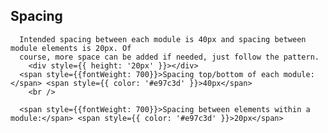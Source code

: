 

<Meta of={ThemeSpacing} />

<Unstyled>
  <section style={{ maxWidth: '640px' }}>
    <h1>Spacing</h1>

      Intended spacing between each module is 40px and spacing between module elements is 20px. Of
      course, more space can be added if needed, just follow the pattern.
    	<div style={{ height: '20px' }}></div>
      <span style={{fontWeight: 700}}>Spacing top/bottom of each module:</span> <span style={{ color: '#e97c3d' }}>40px</span>
    	<br />

      <span style={{fontWeight: 700}}>Spacing between elements within a module:</span> <span style={{ color: '#e97c3d' }}>20px</span>

  <div style={{ height: '20px' }}></div>
  </section>
</Unstyled>
<section style={{ maxWidth: '1280px' }}>
  <Story of={ThemeSpacing.Spacing10} />
  <div style={{ height: '10px' }}></div>
  <Story of={ThemeSpacing.Spacing20} />
  <div style={{ height: '10px' }}></div>
  <Story of={ThemeSpacing.Spacing30} />
  <div style={{ height: '10px' }}></div>
  <Story of={ThemeSpacing.Spacing40} />
</section>
